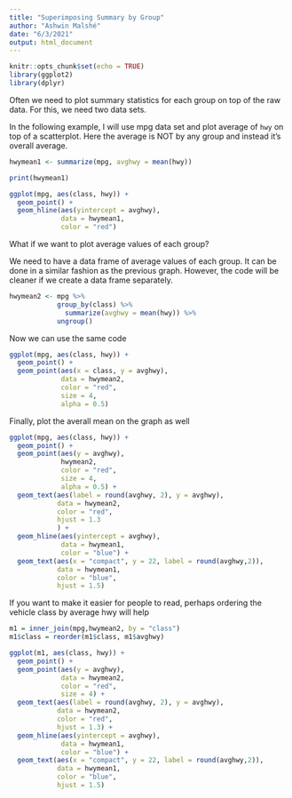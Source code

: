 ```yaml
---
title: "Superimposing Summary by Group"
author: "Ashwin Malshé"
date: "6/3/2021"
output: html_document
---
```


```r
knitr::opts_chunk$set(echo = TRUE)
library(ggplot2)
library(dplyr)
```

Often we need to plot summary statistics for each group on top of the raw data. For this, we need two data sets.

In the following example, I will use mpg data set and plot average of `hwy` on top of a scatterplot. Here the average is NOT by any group and instead it's overall average.

```r
hwymean1 <- summarize(mpg, avghwy = mean(hwy))
```

```r
print(hwymean1)
```

```r
ggplot(mpg, aes(class, hwy)) +
  geom_point() +
  geom_hline(aes(yintercept = avghwy), 
             data = hwymean1, 
             color = "red")

```


What if we want to plot average values of each group?

We need to have a data frame of average values of each group. It can be done in a similar fashion as the previous graph. However, the code will be cleaner if we create a data frame separately.

```r
hwymean2 <- mpg %>%
            group_by(class) %>%
              summarize(avghwy = mean(hwy)) %>%
            ungroup()
```


Now we can use the same code

```r

ggplot(mpg, aes(class, hwy)) +
  geom_point() +
  geom_point(aes(x = class, y = avghwy), 
             data = hwymean2, 
             color = "red", 
             size = 4,
             alpha = 0.5)

```

Finally, plot the averall mean on the graph as well

```r

ggplot(mpg, aes(class, hwy)) +
  geom_point() +
  geom_point(aes(y = avghwy), 
             hwymean2, 
             color = "red", 
             size = 4,
             alpha = 0.5) +
  geom_text(aes(label = round(avghwy, 2), y = avghwy), 
            data = hwymean2, 
            color = "red",
            hjust = 1.3
            ) +
  geom_hline(aes(yintercept = avghwy), 
             data = hwymean1, 
             color = "blue") +
  geom_text(aes(x = "compact", y = 22, label = round(avghwy,2)),
            data = hwymean1, 
            color = "blue", 
            hjust = 1.5)

```

If you want to make it easier for people to read, perhaps ordering the vehicle class by average hwy will help

```r
m1 = inner_join(mpg,hwymean2, by = "class")
m1$class = reorder(m1$class, m1$avghwy)
```

```r

ggplot(m1, aes(class, hwy)) +
  geom_point() +
  geom_point(aes(y = avghwy), 
             data = hwymean2, 
             color = "red", 
             size = 4) +
  geom_text(aes(label = round(avghwy, 2), y = avghwy), 
            data = hwymean2, 
            color = "red", 
            hjust = 1.3) +
  geom_hline(aes(yintercept = avghwy), 
             data = hwymean1, 
             color = "blue") +
  geom_text(aes(x = "compact", y = 22, label = round(avghwy,2)),
            data = hwymean1, 
            color = "blue", 
            hjust = 1.5) 

```
